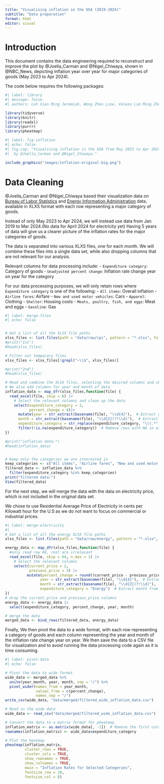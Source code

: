 ```yaml
---
title: "Visualising inflation in the USA (2019-2024)"
subtitle: "Data preparation"
format: html
editor: visual
---
```


# Introduction

This document contains the data engineering required to reconstruct and improve the plot by @Joella_Carman and @Nigel_Chiwaya, shown in @NBC_News, depicting inflation year over year for major categories of goods (May 2023 to Apr 2024).

The code below requires the following packages:

```r
#| label: library
#| message: false
#| authors: Loh Xian Ming Jeremiah, Wong Zhen Line, Veleon Lim Ming Zhe, Farah Binte Mohamed Tajudeen, Lim Xiang Wei Alex, Javier Ng Wei Cheng

library(tidyverse)
library(knitr)
library(readxl)
library(purrr)
library(pheatmap)

```

```r
#| label: fig-inflation
#| echo: false
#| fig.cap: "Visualising inflation in the USA from May 2023 to Apr 2024
#|  by @Joella_Carman and @Nigel_Chiwaya."

include_graphics("images/inflation-original-big.png")
```

# Data Cleaning

@Joella_Carman and @Nigel_Chiwaya based their visualization data on [Bureau of Labor Statistics](https://www.bls.gov/cpi/tables/supplemental-files/) and [Energy Information Administration](https://www.eia.gov/electricity/monthly/) data, available in XLXS format with each row representing a major category of goods.

Instead of only May 2023 to Apr 2024, we will instead use data from Jan 2019 to Mar 2024.(No data for April 2024 for electricity yet)
Having 5 years of data will give us a clearer picture of the inflation rates for the major categories of goods.

The data is separated into various XLXS files, one for each month. We will combine these files into a single data set, while also dropping columns that are not relevant for our analysis.

Relevant columns for data processing include: - `Expenditure category`: Category of goods - `Unadjusted percent change`: Inflation rate change year on year for the category

For our data processing purposes, we will only retain rows where `Expenditure category` is one of the following: - `All items`: Overall inflation - `Airline fares`: Airfare - `New and used motor vehicles`: Cars - `Apparel`: Clothing - `Shelter`: Housing costs - `Meats, poultry, fish, and eggs`: Meat and eggs - `Gasoline`: Gas


```r
#| label: merge-files
#| echo: false


# Get a list of all the XLSX file paths
xlsx_files <- list.files(path = "data/raw/cpi", pattern = "*.xlsx", full.names = TRUE)
#print("1st")
#head(xlsx_files)

# Filter out temporary files
xlsx_files <- xlsx_files[!grepl("~\\$", xlsx_files)]

#print("2nd")
#head(xlsx_files)

# Read and combine the XLSX files, selecting the desired columns and skipping rows
# We also add columns for year and month of data
inflation_data <- map_dfr(xlsx_files,function(file) { 
  read_excel(file, skip = 6) |>
    # Select the relevant columns and clean up the data
    select(expenditure_category = 2,
           percent_change = 4)|>
      mutate(year = str_extract(basename(file), "\\d{4}"),  # Extract year from file name
      month = str_extract(basename(file), "\\d{2}(?!\\d)"),  # Extract month from file name
      expenditure_category = str_replace(expenditure_category, "\\(.*", ""))|>  # Remove parentheses and text inside
      filter(!is.na(expenditure_category))  # Remove rows with NA in expenditure_category
})

#print("inflation data:")
#head(inflation_data)


# Keep only the categories we are interested in
keep_categories <- c("All items", "Airline fares", "New and used motor vehicles", "Apparel", "Shelter", "Meats, poultry, fish, and eggs", "Gasoline ")
filtered_data <- inflation_data %>%
  filter(expenditure_category %in% keep_categories)
print("filtered data:")
View(filtered_data)
```

For the next step, we will merge the data with the data on electricity price, which is not included in the original data set.

We chose to use Residential Average Price of Electricity in cents per Kilowatt hour for the U.S as we do not want to focus on commercial or industrial prices.


```r
#| label: merge-electricity
#| 
# Get a list of all the energy XLSX file paths
xlsx_files <- list.files(path = "data/raw/energy", pattern = "*.xlsx", full.names = TRUE)

energy_data <- map_dfr(xlsx_files,function(file) { 
  #only read row 66, rest are irrelevant
  read_excel(file, skip = 64, n_max = 1) |>
    # Select the relevant columns
    select(current_price = 2,
           previous_price = 3) |>
          mutate(percent_change = round((current_price - previous_price) / previous_price * 100, 1),
                year = str_extract(basename(file), "\\d{4}"),  # Extract year from file name
                month = str_extract(basename(file), "\\d{2}(?!\\d)"),
                expenditure_category = "Energy")  # Extract month from file name |>
})
# drop the current_price and previous_price columns
energy_data <- energy_data |>
  select(expenditure_category, percent_change, year, month)

# merge the data
merged_data <- bind_rows(filtered_data, energy_data)

```
Finally, We then pivot the data to a wide format, with each row representing a category of goods and each column representing the year and month of the inflation rate change year on year.
We then save the data to a CSV file for visualization and to avoid running the data processing code again as it is time consuming.
```r
#| label: pivot-data
#| echo: false

# Pivot the data to wide format
wide_data <- merged_data %>%
  unite(year_month, year, month, sep = "/") %>%
  pivot_wider(names_from = year_month, 
              values_from = c(percent_change), 
              names_sep = "/")
write_csv(wide_data, "data/merged/filtered_wide_inflation_data.csv")
```


```r

# Read in the wide data
wide_data <- read_csv("data/merged/filtered_wide_inflation_data.csv")

# Convert the data to a matrix format for pheatmap
inflation_matrix <- as.matrix(wide_data[, -1])  # Remove the first column (expenditure_category)
rownames(inflation_matrix) <- wide_data$expenditure_category

# Plot the heatmap
pheatmap(inflation_matrix,
         cluster_rows = TRUE,
         cluster_cols = TRUE,
         show_rownames = TRUE,
         show_colnames = TRUE,
         main = "Inflation Rates for Selected Categories",
         fontsize_row = 10,
         fontsize_col = 8)
```

